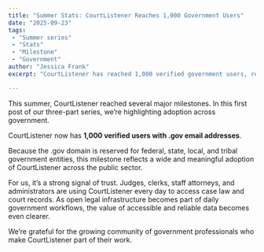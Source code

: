 ```yaml
---
title: "Summer Stats: CourtListener Reaches 1,000 Government Users"
date: "2025-09-23"
tags:
 - "Summer series"
 - "Stats"
 - "Milestone"
 - "Government"
author: "Jessica Frank"
excerpt: "CourtListener has reached 1,000 verified government users, reflecting adoption across federal, state, local, and tribal entities. This milestone underscores the trust government professionals place in open legal data."

---
```


<p className="lead">This summer, CourtListener reached several major milestones. In this first post of our three-part series, we’re highlighting adoption across government.</p>

CourtListener now has **1,000 verified users with .gov email addresses**.

Because the .gov domain is reserved for federal, state, local, and tribal government entities, this milestone reflects a wide and meaningful adoption of CourtListener across the public sector.

For us, it’s a strong signal of trust. Judges, clerks, staff attorneys, and administrators are using CourtListener every day to access case law and court records. As open legal infrastructure becomes part of daily government workflows, the value of accessible and reliable data becomes even clearer.

We’re grateful for the growing community of government professionals who make CourtListener part of their work.